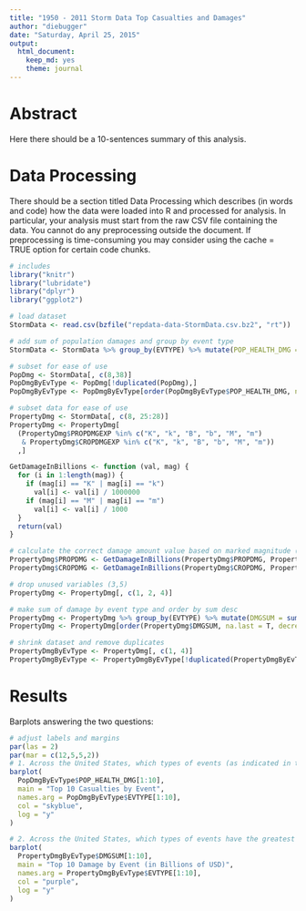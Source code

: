 ```yaml
---
title: "1950 - 2011 Storm Data Top Casualties and Damages"
author: "diebugger"
date: "Saturday, April 25, 2015"
output:
  html_document:
    keep_md: yes
    theme: journal
---
```


# Abstract
Here there should be a 10-sentences summary of this analysis.

# Data Processing
There should be a section titled Data Processing which describes (in words and code) how the data were loaded into R and processed for analysis. In particular, your analysis must start from the raw CSV file containing the data. You cannot do any preprocessing outside the document. If preprocessing is time-consuming you may consider using the cache = TRUE option for certain code chunks.

```r
# includes
library("knitr")
library("lubridate")
library("dplyr")
library("ggplot2")
```

```r
# load dataset
StormData <- read.csv(bzfile("repdata-data-StormData.csv.bz2", "rt"))
```

```r
# add sum of population damages and group by event type
StormData <- StormData %>% group_by(EVTYPE) %>% mutate(POP_HEALTH_DMG = sum(INJURIES, FATALITIES)) 

# subset for ease of use
PopDmg <- StormData[, c(8,38)]
PopDmgByEvType <- PopDmg[!duplicated(PopDmg),]
PopDmgByEvType <- PopDmgByEvType[order(PopDmgByEvType$POP_HEALTH_DMG, na.last = T, decreasing = T),]
```


```r
# subset data for ease of use
PropertyDmg <- StormData[, c(8, 25:28)]
PropertyDmg <- PropertyDmg[
  (PropertyDmg$PROPDMGEXP %in% c("K", "k", "B", "b", "M", "m") 
   & PropertyDmg$CROPDMGEXP %in% c("K", "k", "B", "b", "M", "m"))
  ,]
```

```r
GetDamageInBillions <- function (val, mag) {
  for (i in 1:length(mag)) {
    if (mag[i] == "K" | mag[i] == "k")
      val[i] <- val[i] / 1000000
    if (mag[i] == "M" | mag[i] == "m")
      val[i] <- val[i] / 1000
  }
  return(val)
}
```

```r
# calculate the correct damage amount value based on marked magnitude (K, M, B)
PropertyDmg$PROPDMG <- GetDamageInBillions(PropertyDmg$PROPDMG, PropertyDmg$PROPDMGEXP)
PropertyDmg$CROPDMG <- GetDamageInBillions(PropertyDmg$CROPDMG, PropertyDmg$CROPDMGEXP)
```

```r
# drop unused variables (3,5)
PropertyDmg <- PropertyDmg[, c(1, 2, 4)]

# make sum of damage by event type and order by sum desc
PropertyDmg <- PropertyDmg %>% group_by(EVTYPE) %>% mutate(DMGSUM = sum(PROPDMG, CROPDMG))
PropertyDmg <- PropertyDmg[order(PropertyDmg$DMGSUM, na.last = T, decreasing = T), ]

# shrink dataset and remove duplicates
PropertyDmgByEvType <- PropertyDmg[, c(1, 4)]
PropertyDmgByEvType <- PropertyDmgByEvType[!duplicated(PropertyDmgByEvType), ]
```

# Results
Barplots answering the two questions:

```r
# adjust labels and margins
par(las = 2)
par(mar = c(12,5,5,2))
# 1. Across the United States, which types of events (as indicated in the EVTYPE variable) are most harmful with respect to population health?
barplot(
  PopDmgByEvType$POP_HEALTH_DMG[1:10], 
  main = "Top 10 Casualties by Event", 
  names.arg = PopDmgByEvType$EVTYPE[1:10], 
  col = "skyblue", 
  log = "y"
)
```

```r
# 2. Across the United States, which types of events have the greatest economic consequences?
barplot(
  PropertyDmgByEvType$DMGSUM[1:10], 
  main = "Top 10 Damage by Event (in Billions of USD)", 
  names.arg = PropertyDmgByEvType$EVTYPE[1:10], 
  col = "purple", 
  log = "y"
)
```
